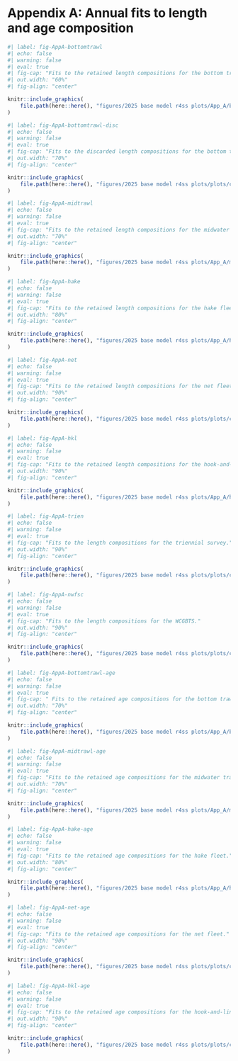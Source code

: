 
# Appendix A: Annual fits to length and age composition{#Appendix-A}

\setcounter{figure}{0}
\setcounter{equation}{0}
\setcounter{table}{0}
\renewcommand{\thefigure}{A\arabic{figure}}
\renewcommand{\theequation}{A\arabic{equation}}
\renewcommand{\thetable}{A\arabic{table}}

```r
#| label: fig-AppA-bottomtrawl
#| echo: false
#| warning: false
#| eval: true
#| fig-cap: "Fits to the retained length compositions for the bottom trawl fleet."
#| out.width: "60%"
#| fig-align: "center"

knitr::include_graphics(
    file.path(here::here(), "figures/2025 base model r4ss plots/App_A/bottom_lenfit.png")
)

```

```r
#| label: fig-AppA-bottomtrawl-disc
#| echo: false
#| warning: false
#| eval: true
#| fig-cap: "Fits to the discarded length compositions for the bottom trawl fleet."
#| out.width: "70%"
#| fig-align: "center"

knitr::include_graphics(
    file.path(here::here(), "figures/2025 base model r4ss plots/plots/comp_lenfit_flt1mkt1.png")
)

```

```r
#| label: fig-AppA-midtrawl
#| echo: false
#| warning: false
#| eval: true
#| fig-cap: "Fits to the retained length compositions for the midwater trawl fleet."
#| out.width: "70%"
#| fig-align: "center"

knitr::include_graphics(
    file.path(here::here(), "figures/2025 base model r4ss plots/App_A/midwater_lenfit.png")
)

```

```r
#| label: fig-AppA-hake
#| echo: false
#| warning: false
#| eval: true
#| fig-cap: "Fits to the retained length compositions for the hake fleet."
#| out.width: "80%"
#| fig-align: "center"

knitr::include_graphics(
    file.path(here::here(), "figures/2025 base model r4ss plots/App_A/hake_lenfit.png")
)

```

```r
#| label: fig-AppA-net
#| echo: false
#| warning: false
#| eval: true
#| fig-cap: "Fits to the retained length compositions for the net fleet."
#| out.width: "90%"
#| fig-align: "center"

knitr::include_graphics(
    file.path(here::here(), "figures/2025 base model r4ss plots/plots/comp_lenfit_flt4mkt0.png")
)

```

```r
#| label: fig-AppA-hkl
#| echo: false
#| warning: false
#| eval: true
#| fig-cap: "Fits to the retained length compositions for the hook-and-line fleet."
#| out.width: "90%"
#| fig-align: "center"

knitr::include_graphics(
    file.path(here::here(), "figures/2025 base model r4ss plots/App_A/hkl_lenfit.png")
)

```

```r
#| label: fig-AppA-trien
#| echo: false
#| warning: false
#| eval: true
#| fig-cap: "Fits to the length compositions for the triennial survey."
#| out.width: "90%"
#| fig-align: "center"

knitr::include_graphics(
    file.path(here::here(), "figures/2025 base model r4ss plots/plots/comp_lenfit_flt7mkt0.png")
)

```

```r
#| label: fig-AppA-nwfsc
#| echo: false
#| warning: false
#| eval: true
#| fig-cap: "Fits to the length compositions for the WCGBTS."
#| out.width: "90%"
#| fig-align: "center"

knitr::include_graphics(
    file.path(here::here(), "figures/2025 base model r4ss plots/plots/comp_lenfit_flt8mkt0.png")
)

```


```r
#| label: fig-AppA-bottomtrawl-age
#| echo: false
#| warning: false
#| eval: true
#| fig-cap: " Fits to the retained age compositions for the bottom trawl fleet."
#| out.width: "70%"
#| fig-align: "center"

knitr::include_graphics(
    file.path(here::here(), "figures/2025 base model r4ss plots/App_A/bottom_agefit.png")
)

```


```r
#| label: fig-AppA-midtrawl-age
#| echo: false
#| warning: false
#| eval: true
#| fig-cap: "Fits to the retained age compositions for the midwater trawl fleet."
#| out.width: "70%"
#| fig-align: "center"

knitr::include_graphics(
    file.path(here::here(), "figures/2025 base model r4ss plots/App_A/midwater_agefit.png")
)

```

```r
#| label: fig-AppA-hake-age
#| echo: false
#| warning: false
#| eval: true
#| fig-cap: "Fits to the retained age compositions for the hake fleet."
#| out.width: "80%"
#| fig-align: "center"

knitr::include_graphics(
    file.path(here::here(), "figures/2025 base model r4ss plots/App_A/hake_agefit.png")
)

```

```r
#| label: fig-AppA-net-age
#| echo: false
#| warning: false
#| eval: true
#| fig-cap: "Fits to the retained age compositions for the net fleet."
#| out.width: "90%"
#| fig-align: "center"

knitr::include_graphics(
    file.path(here::here(), "figures/2025 base model r4ss plots/plots/comp_agefit_flt4mkt0.png")
)

```

```r
#| label: fig-AppA-hkl-age
#| echo: false
#| warning: false
#| eval: true
#| fig-cap: "Fits to the retained age compositions for the hook-and-line fleet."
#| out.width: "90%"
#| fig-align: "center"

knitr::include_graphics(
    file.path(here::here(), "figures/2025 base model r4ss plots/plots/comp_agefit_flt5mkt0.png")
)

```

\clearpage